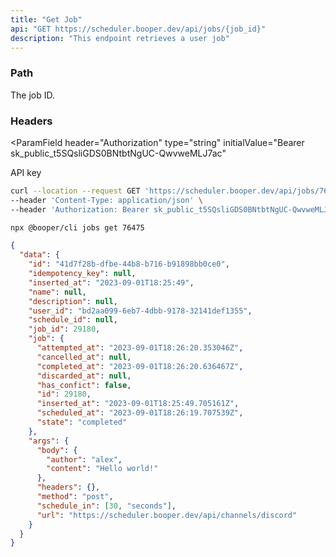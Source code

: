 ```yaml
---
title: "Get Job"
api: "GET https://scheduler.booper.dev/api/jobs/{job_id}"
description: "This endpoint retrieves a user job"
---
```


### Path

<ParamField path="job_id" type="string" required>
  The job ID.
</ParamField>

### Headers

<ParamField
  header="Authorization"
  type="string"
  initialValue="Bearer sk_public_t5SQsliGDS0BNtbtNgUC-QwvweMLJ7ac"
>
  API key
</ParamField>

<RequestExample>

```bash cURL
curl --location --request GET 'https://scheduler.booper.dev/api/jobs/76475' \
--header 'Content-Type: application/json' \
--header 'Authorization: Bearer sk_public_t5SQsliGDS0BNtbtNgUC-QwvweMLJ7ac'
```

```bash CLI
npx @booper/cli jobs get 76475
```

</RequestExample>

<ResponseExample>

```json Response
{
  "data": {
    "id": "41d7f28b-dfbe-44b8-b716-b91898bb0ce0",
    "idempotency_key": null,
    "inserted_at": "2023-09-01T18:25:49",
    "name": null,
    "description": null,
    "user_id": "bd2aa099-6eb7-4dbb-9178-32141def1355",
    "schedule_id": null,
    "job_id": 29180,
    "job": {
      "attempted_at": "2023-09-01T18:26:20.353046Z",
      "cancelled_at": null,
      "completed_at": "2023-09-01T18:26:20.636467Z",
      "discarded_at": null,
      "has_confict": false,
      "id": 29180,
      "inserted_at": "2023-09-01T18:25:49.705161Z",
      "scheduled_at": "2023-09-01T18:26:19.707539Z",
      "state": "completed"
    },
    "args": {
      "body": {
        "author": "alex",
        "content": "Hello world!"
      },
      "headers": {},
      "method": "post",
      "schedule_in": [30, "seconds"],
      "url": "https://scheduler.booper.dev/api/channels/discord"
    }
  }
}
```

</ResponseExample>
